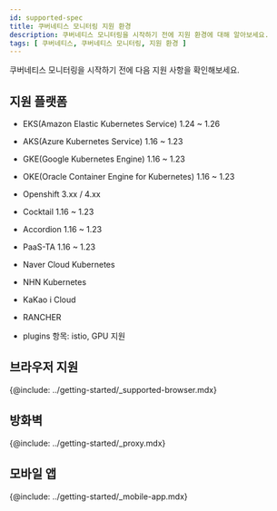 ```yaml
---
id: supported-spec
title: 쿠버네티스 모니터링 지원 환경
description: 쿠버네티스 모니터링을 시작하기 전에 지원 환경에 대해 알아보세요.
tags: [ 쿠버네티스, 쿠버네티스 모니터링, 지원 환경 ]
---
```


쿠버네티스 모니터링을 시작하기 전에 다음 지원 사항을 확인해보세요.

## 지원 플랫폼

* EKS(Amazon Elastic Kubernetes Service) 1.24 \~ 1.26

* AKS(Azure Kubernetes Service) 1.16 \~ 1.23

* GKE(Google Kubernetes Engine) 1.16 \~ 1.23

* OKE(Oracle Container Engine for Kubernetes) 1.16 \~ 1.23

* Openshift 3.xx / 4.xx

* Cocktail 1.16 \~ 1.23

* Accordion 1.16 \~ 1.23

* PaaS-TA 1.16 \~ 1.23

* Naver Cloud Kubernetes

* NHN Kubernetes

* KaKao i Cloud

* RANCHER

* plugins 항목: istio, GPU 지원

## 브라우저 지원

{@include: ../getting-started/_supported-browser.mdx}

## 방화벽

{@include: ../getting-started/_proxy.mdx} 

## 모바일 앱

{@include: ../getting-started/_mobile-app.mdx}  
